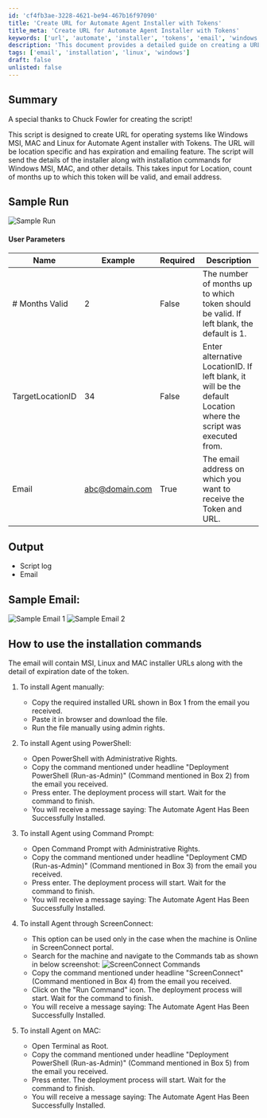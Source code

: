 ```yaml
---
id: 'cf4fb3ae-3228-4621-be94-467b16f97090'
title: 'Create URL for Automate Agent Installer with Tokens'
title_meta: 'Create URL for Automate Agent Installer with Tokens'
keywords: ['url', 'automate', 'installer', 'tokens', 'email', 'windows', 'mac', 'linux']
description: 'This document provides a detailed guide on creating a URL for the Automate Agent installer for various operating systems, including Windows MSI, MAC, and Linux. It includes user parameters, output details, and installation commands for each platform, along with a sample run and email outputs.'
tags: ['email', 'installation', 'linux', 'windows']
draft: false
unlisted: false
---
```

## Summary

A special thanks to Chuck Fowler for creating the script!

This script is designed to create URL for operating systems like Windows MSI, MAC and Linux for Automate Agent installer with Tokens. The URL will be location specific and has expiration and emailing feature. The script will send the details of the installer along with installation commands for Windows MSI, MAC, and other details. This takes input for Location, count of months up to which this token will be valid, and email address.

## Sample Run

![Sample Run](../../../static/img/Agent-Deploy---Generate-Installers-with-Tokens/image_1.png)

#### User Parameters

| Name               | Example              | Required | Description                                                                                   |
|--------------------|----------------------|----------|-----------------------------------------------------------------------------------------------|
| # Months Valid     | 2                    | False    | The number of months up to which token should be valid. If left blank, the default is 1.    |
| TargetLocationID   | 34                   | False    | Enter alternative LocationID. If left blank, it will be the default Location where the script was executed from. |
| Email              | [abc@domain.com](mailto:abc@domain.com) | True     | The email address on which you want to receive the Token and URL.                            |

## Output

- Script log
- Email

## Sample Email:

![Sample Email 1](../../../static/img/Agent-Deploy---Generate-Installers-with-Tokens/image_2.png)
![Sample Email 2](../../../static/img/Agent-Deploy---Generate-Installers-with-Tokens/image_3.png)

## How to use the installation commands

The email will contain MSI, Linux and MAC installer URLs along with the detail of expiration date of the token.

1. To install Agent manually:
   - Copy the required installed URL shown in Box 1 from the email you received.
   - Paste it in browser and download the file.
   - Run the file manually using admin rights.

2. To install Agent using PowerShell:
   - Open PowerShell with Administrative Rights.
   - Copy the command mentioned under headline "Deployment PowerShell (Run-as-Admin)" (Command mentioned in Box 2) from the email you received.
   - Press enter. The deployment process will start. Wait for the command to finish.
   - You will receive a message saying: The Automate Agent Has Been Successfully Installed.

3. To install Agent using Command Prompt:
   - Open Command Prompt with Administrative Rights.
   - Copy the command mentioned under headline "Deployment CMD (Run-as-Admin)" (Command mentioned in Box 3) from the email you received.
   - Press enter. The deployment process will start. Wait for the command to finish.
   - You will receive a message saying: The Automate Agent Has Been Successfully Installed.

4. To install Agent through ScreenConnect:
   - This option can be used only in the case when the machine is Online in ScreenConnect portal.
   - Search for the machine and navigate to the Commands tab as shown in below screenshot:
     ![ScreenConnect Commands](../../../static/img/Agent-Deploy---Generate-Installers-with-Tokens/image_4.png)
   - Copy the command mentioned under headline "ScreenConnect" (Command mentioned in Box 4) from the email you received.
   - Click on the "Run Command" icon. The deployment process will start. Wait for the command to finish.
   - You will receive a message saying: The Automate Agent Has Been Successfully Installed.

5. To install Agent on MAC:
   - Open Terminal as Root.
   - Copy the command mentioned under headline "Deployment PowerShell (Run-as-Admin)" (Command mentioned in Box 5) from the email you received.
   - Press enter. The deployment process will start. Wait for the command to finish.
   - You will receive a message saying: The Automate Agent Has Been Successfully Installed.











